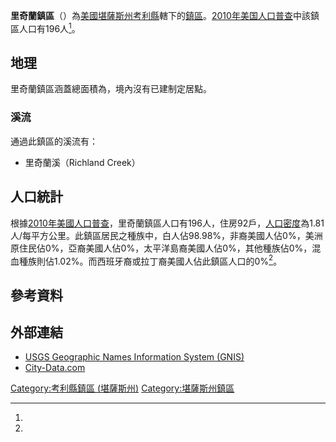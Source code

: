 {{noteTA
|G1=USState
}}
{{Infobox settlement
|official_name = 里奇蘭鎮區
|native_name = Richland Township
|settlement_type = 鎮區
|image_map = Map highlighting Richland Township, Cowley County, Kansas.svg
|map_caption = 里奇蘭鎮區在考利縣的位置
|coordinates_display = inline,title
|coordinates_region = US-KS
|subdivision_type = [[世界政區索引|國家]]
|subdivision_name = [[美国|美国]]
|subdivision_type1 = [[美國行政區劃|州]]
|subdivision_name1 = [[堪薩斯州|堪薩斯州]]
|subdivision_type2 = [[堪薩斯州行政區劃|縣]]
|subdivision_name2 = [[考利縣_(堪薩斯州)|考利縣]]
|area_total_km2 = 108.1
|area_land_km2 = 108.1
|area_water_km2 = 0
|area_total_sq_mi =
|area_land_sq_mi =
|area_water_sq_mi =
|area_water_percent = 0
|population_as_of = [[2010年美国人口普查|2010]]
|population_footnotes = <ref name="Census 2010">{{cite web| url=http://factfinder2.census.gov| title=Race, Hispanic or Latino, Age, and Housing Occupancy: 2010 Census Redistricting Data, Richland township, Cowley County, Kansas| publisher=U.S. Census Bureau, American FactFinder 2| accessdate=2016-05-27| archive-date=2013-09-11| archive-url=https://web.archive.org/web/20130911234518/http://factfinder2.census.gov/| dead-url=no}}</ref>
|population_total = 196
|population_density_km2 = auto
|elevation_footnotes = 
|elevation_m = 400
|elevation_ft = 1312
|latd = 37
|latm = 25
|lats = 28
|latNS = N
|longd = 96
|longm = 51
|longs = 11
|longEW = W
|postal_code_type =
|postal_code = 
|blank_name = [[聯邦資料處理標準|FIPS代碼]]
|blank_info = 20-59275
|blank1_name = [[地名信息系统|GNIS編號]] 
|blank1_info = [http://geonames.usgs.gov/pls/gnispublic/f?p=gnispq:3:::NO::P3_FID:0470024 0470024]
|website = 
|footnotes = 
}}

'''里奇蘭鎮區'''（{{lang-en|'''Richland Township'''}}）為[[美國|美國]][[堪薩斯州|堪薩斯州]][[考利縣_(堪薩斯州)|考利縣]]轄下的[[行政鎮區|鎮區]]。[[2010年美国人口普查|2010年美国人口普查]]中該鎮區人口有196人<ref name="Census 2010"/>。

==地理==
里奇蘭鎮區涵蓋總面積為{{convert|108.1|km2|sqmi}}，境內沒有已建制定居點。

===溪流===
通過此鎮區的溪流有：
*里奇蘭溪（Richland Creek）

==人口統計==
根據[[2010年美國人口普查|2010年美國人口普查]]，里奇蘭鎮區人口有196人，住房92戶，[[人口密度|人口密度]]為1.81人/每平方公里。此鎮區居民之種族中，白人佔98.98%，非裔美國人佔0%，美洲原住民佔0%，亞裔美國人佔0%，太平洋島裔美國人佔0%，其他種族佔0%，混血種族則佔1.02%。而西班牙裔或拉丁裔美國人佔此鎮區人口的0%<ref name="Census 2010"/>。

==參考資料==
{{reflist}}

==外部連結==
*[http://geonames.usgs.gov/domestic/index.html USGS Geographic Names Information System (GNIS)] {{Wayback|url=http://geonames.usgs.gov/domestic/index.html |date=20190428150204 }}
*[http://www.city-data.com/township/Richland-Cowley-KS.html City-Data.com]

{{考利縣 (堪薩斯州)}}

{{DEFAULTSORT:Richland}}
[[Category:考利縣鎮區_(堪薩斯州)|Category:考利縣鎮區 (堪薩斯州)]]
[[Category:堪薩斯州鎮區|Category:堪薩斯州鎮區]]